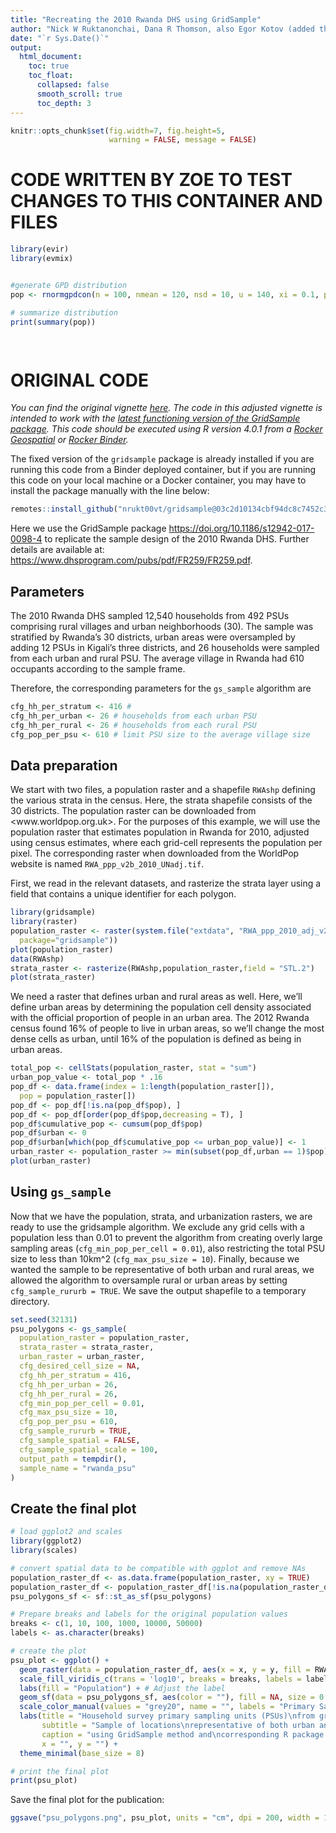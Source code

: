 ```yaml
---
title: "Recreating the 2010 Rwanda DHS using GridSample"
author: "Nick W Ruktanonchai, Dana R Thomson, also Egor Kotov (added the final map)"
date: "`r Sys.Date()`"
output: 
  html_document:
    toc: true
    toc_float:
      collapsed: false
      smooth_scroll: true
      toc_depth: 3
---
```



```r
knitr::opts_chunk$set(fig.width=7, fig.height=5,
                      warning = FALSE, message = FALSE)
```


# CODE WRITTEN BY ZOE TO TEST CHANGES TO THIS CONTAINER AND FILES

```r
library(evir)
library(evmix)


#generate GPD distribution
pop <- rnormgpdcon(n = 100, nmean = 120, nsd = 10, u = 140, xi = 0.1, phiu = TRUE)

# summarize distribution
print(summary(pop))

    

```




# ORIGINAL CODE



*You can find the original vignette [here](https://github.com/cran/gridsample/blob/master/vignettes/Rwanda.Rmd){target="_blank"}. The code in this adjusted vignette is intended to work with the [latest functioning version of the GridSample package](https://github.com/nrukt00vt/gridsample){target="_blank"}. This code should be executed using R version 4.0.1 from a [Rocker Geospatial](https://hub.docker.com/layers/rocker/geospatial/4.0.1/images/sha256-8282e2f8dfa487a29ce8a78cf5beca1548cc0a0b5142f2f3559d5e3a461dee16){target="_blank"} or [Rocker Binder](https://hub.docker.com/layers/rocker/binder/4.0.1/images/sha256-5278a47893f9f818c04e78c9cb185b4209af0fe392ecc281bc15ea5059f7f9fb){target="_blank"}.*

The fixed version of the `gridsample` package is already installed if you are running this code from a Binder deployed container, but if you are running this code on your local machine or a Docker container, you may have to install the package manually with the line below:

```r
remotes::install_github("nrukt00vt/gridsample@03c2d10134cbf94dc8c7452c3a5967c8624e260a", force = TRUE, dependencies = TRUE)
```

Here we use the GridSample package [https://doi.org/10.1186/s12942-017-0098-4](https://doi.org/10.1186/s12942-017-0098-4){target="_blank"} to replicate the sample design of the 2010 Rwanda DHS. Further details are available at: [https://www.dhsprogram.com/pubs/pdf/FR259/FR259.pdf](https://www.dhsprogram.com/pubs/pdf/FR259/FR259.pdf){target="_blank"}.

## Parameters

The 2010 Rwanda DHS sampled 12,540 households from 492 PSUs comprising rural villages and urban neighborhoods (30). The sample was stratified by Rwanda's 30 districts, urban areas were oversampled by adding 12 PSUs in Kigali's three districts, and 26 households were sampled from each urban and rural PSU. The average village in Rwanda had 610 occupants according to the sample frame.

Therefore, the corresponding parameters for the `gs_sample` algorithm are

```r
cfg_hh_per_stratum <- 416 #
cfg_hh_per_urban <- 26 # households from each urban PSU
cfg_hh_per_rural <- 26 # households from each rural PSU
cfg_pop_per_psu <- 610 # limit PSU size to the average village size
```

## Data preparation

We start with two files, a population raster and a shapefile `RWAshp` defining the various strata in the census. Here, the strata shapefile  consists of the 30 districts. The population raster can be downloaded from <www.worldpop.org.uk>. For the purposes of this example, we will use the population raster that estimates population in Rwanda for 2010, adjusted using census estimates, where each grid-cell represents the population per pixel. The corresponding raster when downloaded from the WorldPop website is named `RWA_ppp_v2b_2010_UNadj.tif`.

First, we read in the relevant datasets, and rasterize the strata layer using a field that contains a unique identifier for each polygon.

```r
library(gridsample)
library(raster)
population_raster <- raster(system.file("extdata", "RWA_ppp_2010_adj_v2.tif",
  package="gridsample"))
plot(population_raster)
data(RWAshp)
strata_raster <- rasterize(RWAshp,population_raster,field = "STL.2")
plot(strata_raster)
```

We need a raster that defines urban and rural areas as well. Here, we'll define urban areas by determining the population cell density associated with the official proportion of people in an urban area. The 2012 Rwanda census found 16% of people to live in urban areas, so we'll change the most dense cells as urban, until 16% of the population is defined as being in urban areas.


```r
total_pop <- cellStats(population_raster, stat = "sum")
urban_pop_value <- total_pop * .16
pop_df <- data.frame(index = 1:length(population_raster[]),
  pop = population_raster[])
pop_df <- pop_df[!is.na(pop_df$pop), ]
pop_df <- pop_df[order(pop_df$pop,decreasing = T), ]
pop_df$cumulative_pop <- cumsum(pop_df$pop)
pop_df$urban <- 0
pop_df$urban[which(pop_df$cumulative_pop <= urban_pop_value)] <- 1
urban_raster <- population_raster >= min(subset(pop_df,urban == 1)$pop)
plot(urban_raster)
```

## Using `gs_sample`

Now that we have the population, strata, and urbanization rasters, we are ready to use the gridsample algorithm. We exclude any grid cells with a population less than 0.01 to prevent the algorithm from creating overly large sampling areas (`cfg_min_pop_per_cell = 0.01`), also restricting the total PSU size to less than 10km^2 (`cfg_max_psu_size = 10`). Finally, because we wanted the sample to be representative of both urban and rural areas, we allowed the algorithm to oversample rural or urban areas by setting `cfg_sample_rururb = TRUE`. We save the output shapefile to a temporary directory.

```r
set.seed(32131)
psu_polygons <- gs_sample(
  population_raster = population_raster,
  strata_raster = strata_raster,
  urban_raster = urban_raster,
  cfg_desired_cell_size = NA,
  cfg_hh_per_stratum = 416,
  cfg_hh_per_urban = 26,
  cfg_hh_per_rural = 26,
  cfg_min_pop_per_cell = 0.01,
  cfg_max_psu_size = 10,
  cfg_pop_per_psu = 610,
  cfg_sample_rururb = TRUE,
  cfg_sample_spatial = FALSE,
  cfg_sample_spatial_scale = 100,
  output_path = tempdir(),
  sample_name = "rwanda_psu"
)
```




## Create the final plot

```r
# load ggplot2 and scales
library(ggplot2)
library(scales)

# convert spatial data to be compatible with ggplot and remove NAs
population_raster_df <- as.data.frame(population_raster, xy = TRUE)
population_raster_df <- population_raster_df[!is.na(population_raster_df$RWA_ppp_2010_adj_v2),]
psu_polygons_sf <- sf::st_as_sf(psu_polygons)

# Prepare breaks and labels for the original population values
breaks <- c(1, 10, 100, 1000, 10000, 50000)
labels <- as.character(breaks)

# create the plot
psu_plot <- ggplot() +
  geom_raster(data = population_raster_df, aes(x = x, y = y, fill = RWA_ppp_2010_adj_v2)) +
  scale_fill_viridis_c(trans = 'log10', breaks = breaks, labels = labels) +
  labs(fill = "Population") + # Adjust the label
  geom_sf(data = psu_polygons_sf, aes(color = ""), fill = NA, size = 0.3) +
  scale_color_manual(values = "grey20", name = "", labels = "Primary Sampling\nUnits") +
  labs(title = "Household survey primary sampling units (PSUs)\nfrom gridded population data in Rwanda",
       subtitle = "Sample of locations\nrepresentative of both urban and rural areas",
       caption = "using GridSample method and\ncorresponding R package (Thomson et al., 2017)",
       x = "", y = "") +
  theme_minimal(base_size = 8)

# print the final plot
print(psu_plot)
```

Save the final plot for the publication:

```r
ggsave("psu_polygons.png", psu_plot, units = "cm", dpi = 200, width = 12, height = 10)
```

